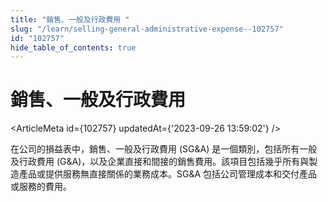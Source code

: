 ```yaml
---
title: "銷售、一般及行政費用 "
slug: "/learn/selling-general-administrative-expense--102757"
id: "102757"
hide_table_of_contents: true
---
```



# 銷售、一般及行政費用 

<ArticleMeta id={102757} updatedAt={'2023-09-26 13:59:02'} />
<div className='border-solid border-b border-t-0 my-4 border-[var(--ifm-color-gray-300)]' />

在公司的損益表中，銷售、一般及行政費用 (SG&A) 是一個類別，包括所有一般及行政費用 (G&A)，以及企業直接和間接的銷售費用。該項目包括幾乎所有與製造產品或提供服務無直接關係的業務成本。SG&A 包括公司管理成本和交付產品或服務的費用。
